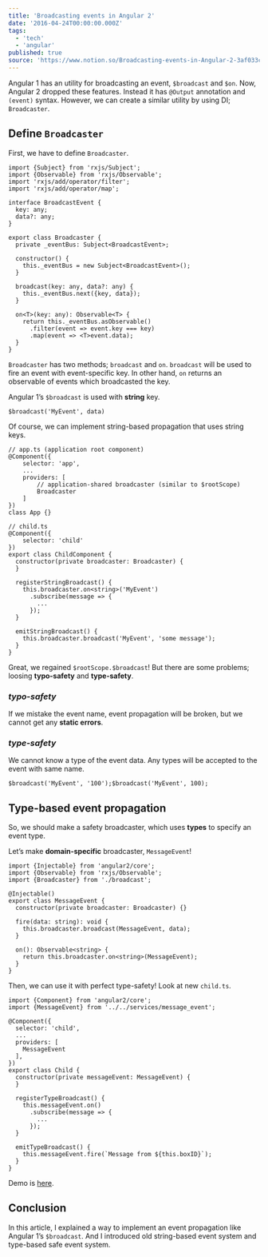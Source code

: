 ```yaml
---
title: 'Broadcasting events in Angular 2'
date: '2016-04-24T00:00:00.000Z'
tags:
  - 'tech'
  - 'angular'
published: true
source: 'https://www.notion.so/Broadcasting-events-in-Angular-2-3af033c8da5647f19adf4eef3310067f'
---
```


Angular 1 has an utility for broadcasting an event, `$broadcast` and `$on`. Now, Angular 2 dropped these features. Instead it has `@Output` annotation and `(event)` syntax. However, we can create a similar utility by using DI; `Broadcaster`.

## Define `Broadcaster`

First, we have to define `Broadcaster`.

```plaintext
import {Subject} from 'rxjs/Subject';
import {Observable} from 'rxjs/Observable';
import 'rxjs/add/operator/filter';
import 'rxjs/add/operator/map';

interface BroadcastEvent {
  key: any;
  data?: any;
}

export class Broadcaster {
  private _eventBus: Subject<BroadcastEvent>;

  constructor() {
    this._eventBus = new Subject<BroadcastEvent>();
  }

  broadcast(key: any, data?: any) {
    this._eventBus.next({key, data});
  }

  on<T>(key: any): Observable<T> {
    return this._eventBus.asObservable()
      .filter(event => event.key === key)
      .map(event => <T>event.data);
  }
}
```

`Broadcaster` has two methods; `broadcast` and `on`. `broadcast` will be used to fire an event with event-specific key. In other hand, `on` returns an observable of events which broadcasted the key.

Angular 1’s `$broadcast` is used with **string** key.

```plaintext
$broadcast('MyEvent', data)
```

Of course, we can implement string-based propagation that uses string keys.

```plaintext
// app.ts (application root component)
@Component({
    selector: 'app',
    ...
    providers: [
        // application-shared broadcaster (similar to $rootScope)
        Broadcaster
    ]
})
class App {}
```

```plaintext
// child.ts
@Component({
    selector: 'child'
})
export class ChildComponent {
  constructor(private broadcaster: Broadcaster) {
  }

  registerStringBroadcast() {
    this.broadcaster.on<string>('MyEvent')
      .subscribe(message => {
        ...
      });
  }

  emitStringBroadcast() {
    this.broadcaster.broadcast('MyEvent', 'some message');
  }
}
```

Great, we regained `$rootScope.$broadcast`! But there are some problems; loosing **typo-safety** and **type-safety**.

### _typo-safety_

If we mistake the event name, event propagation will be broken, but we cannot get any **static errors**.

### _type-safety_

We cannot know a type of the event data. Any types will be accepted to the event with same name.

```plaintext
$broadcast('MyEvent', '100');$broadcast('MyEvent', 100);
```

## Type-based event propagation

So, we should make a safety broadcaster, which uses **types** to specify an event type.

Let’s make **domain-specific** broadcaster, `MessageEvent`!

```plaintext
import {Injectable} from 'angular2/core';
import {Observable} from 'rxjs/Observable';
import {Broadcaster} from './broadcast';

@Injectable()
export class MessageEvent {
  constructor(private broadcaster: Broadcaster) {}

  fire(data: string): void {
    this.broadcaster.broadcast(MessageEvent, data);
  }

  on(): Observable<string> {
    return this.broadcaster.on<string>(MessageEvent);
  }
}
```

Then, we can use it with perfect type-safety! Look at new `child.ts`.

```plaintext
import {Component} from 'angular2/core';
import {MessageEvent} from '../../services/message_event';

@Component({
  selector: 'child',
  ...
  providers: [
    MessageEvent
  ],
})
export class Child {
  constructor(private messageEvent: MessageEvent) {
  }

  registerTypeBroadcast() {
    this.messageEvent.on()
      .subscribe(message => {
        ...
      });
  }

  emitTypeBroadcast() {
    this.messageEvent.fire(`Message from ${this.boxID}`);
  }
}
```

Demo is [here](http://plnkr.co/edit/aJe5SUtFlnpmGXWA5eHk).

## Conclusion

In this article, I explained a way to implement an event propagation like Angular 1’s `$broadcast`. And I introduced old string-based event system and type-based safe event system.
